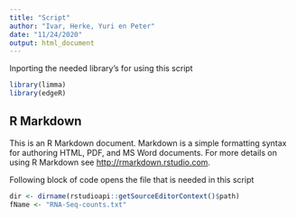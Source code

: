 ```yaml
---
title: "Script"
author: "Ivar, Herke, Yuri en Peter"
date: "11/24/2020"
output: html_document
---
```


Inporting the needed library's for using this script
```r
library(limma)
library(edgeR)
```

## R Markdown

This is an R Markdown document. Markdown is a simple formatting syntax for authoring HTML, PDF, and MS Word documents. For more details on using R Markdown see <http://rmarkdown.rstudio.com>.

Following block of code opens the file that is needed in this script

```r
dir <- dirname(rstudioapi::getSourceEditorContext()$path)
fName <- "RNA-Seq-counts.txt"
```



```r

```

